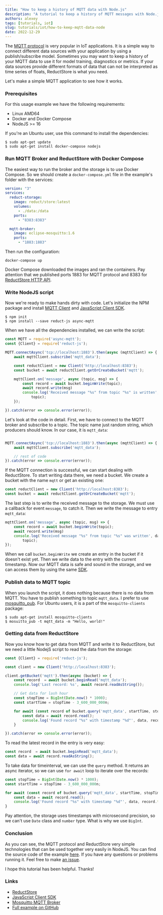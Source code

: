 ```yaml
---
title: "How to keep a history of MQTT data with Node.js"
description: "A tutorial to keep a history of MQTT messages with Node.js by using the ReductStore Client SDK for JavaScript."
authors: alexey
tags: [tutorials, iot]
slug: tutorials/iot/how-to-keep-mqtt-data-node
date: 2022-12-29
---
```


The [MQTT protocol][4] is very popular in IoT applications. It is a simple way to connect different data sources
with your application by using a publish/subscribe model. Sometimes you may want to keep a history of your MQTT data to
use it for model training, diagnostics or metrics. If your data sources provide different formats of data that can
not be interpreted as time series of floats, ReductStore is what you need.

Let's make a simple MQTT application to see how it works.

<!--truncate-->

### Prerequisites

For this usage example we have the following requirements:

* Linux AMD64
* Docker and Docker Compose
* NodeJS >= 16

If you're an Ubuntu user, use this command to install the dependencies:

```
$ sudo apt-get update
$ sudo apt-get install docker-compose nodejs
```

### Run MQTT Broker and ReductStore with Docker Compose

The easiest way to run the broker and the storage is to use Docker Compose. So we should create a `docker-compose.yml`
file in the example's folder with the services:

```yaml
version: "3"
services:
  reduct-storage:
    image: reduct/store:latest
    volumes:
      - ./data:/data
    ports:
      - "8383:8383"

  mqtt-broker:
    image: eclipse-mosquitto:1.6
    ports:
      - "1883:1883"
```

Then run the configuration:

```
docker-compose up
```

Docker Compose downloaded the images and ran the containers. Pay attention that we published ports 1883 for MQTT
protocol and 8383 for [ReductStore HTTP API](/docs/http-api).

### Write NodeJS script

Now we're ready to make hands dirty with code. Let's initialize the NPM package and
install [MQTT Client](https://www.npmjs.com/package/async-mqtt) and
[JavaScript Client SDK](https://www.npmjs.com/package/reduct-js).

```
$ npm init
$ npm install --save reduct-js async-mqtt 
```

When we have all the dependencies installed, we can write the script:

```javascript
const MQTT = require('async-mqtt');
const {Client} = require('reduct-js');

MQTT.connectAsync('tcp://localhost:1883').then(async (mqttClient) => {
    await mqttClient.subscribe('mqtt_data');

    const reductClient = new Client('http://localhost:8383');
    const bucket = await reductClient.getOrCreateBucket('mqtt');

    mqttClient.on('message', async (topic, msg) => {
        const record = await bucket.beginWrite(topic);
        await record.write(msg)
        console.log('Received message "%s" from topic "%s" is written', msg,
            topic);
    });

}).catch(error => console.error(error));

```

Let's look at the code in detail. First, we have to connect to the MQTT broker and subscribe to a topic. The topic name
just random string, which producers should know. In our case, it is `mqtt_data`:

```javascript

MQTT.connectAsync('tcp://localhost:1883').then(async (mqttClient) => {
    await mqttClient.subscribe('mqtt_data');

    // rest of code
}).catch(error => console.error(error));
```

If the MQTT connection is successful, we can start dealing with ReductStore. To start writing data there, we need a
bucket. We create a bucket with the name `mqtt` or get an existing one:

```javascript
const reductClient = new Client('http://localhost:8383');
const bucket = await reductClient.getOrCreateBucket('mqtt');
```

The last step is to write the received message to the storage. We must use a callback
for event `message`, to catch it. Then we write the message to entry `mqtt_data`:

```javascript
mqttClient.on('message', async (topic, msg) => {
    const record = await bucket.beginWrite(topic);
    await record.write(msg)
    console.log('Received message "%s" from topic "%s" was written', data,
        topic);
});
```

When we call `bucket.beginWrite` we create an entry in the bucket if it doesn't exist yet. Then we write data to the
entry with the current timestamp. Now our MQTT data is safe and sound in the storage, and we can access them by using
the same [SDK][2].

### Publish data to MQTT topic

When you launch the script, it does nothing because there is no data from MQTT. You have to publish something to topic
`mqtt_data`. I prefer to use [mosquitto_pub](https://mosquitto.org/man/mosquitto_pub-1.html). For Ubuntu users, it is a
part of the `mosquitto-clients` package:

```
$ sudo apt-get install mosquitto-clients
$ mosuitto_pub -t mqtt_data -m "Hello, world!"
```

### Getting data from ReductStore

Now you know how to get data from MQTT and write it to ReductStore, but we need a little NodejS script to read the data
from the storage:

```javascript
const {Client} = require('reduct-js');

const client = new Client('http://localhost:8383');

client.getBucket('mqtt').then(async (bucket) => {
    const record  = await bucket.beginRead('mqtt_data');
    console.log('Last record: %s', await record.readAsString());

    // Get data for lash hour
    const stopTime = BigInt(Date.now() * 1000);
    const startTime = stopTime - 3_600_000_000n;

    for await (const record of bucket.query('mqtt_data', startTime, stopTime)) {
        const data = await record.read();
        console.log('Found record "%s" with timestamp "%d"', data, record.time);
    }

}).catch(error => console.error(error));

```

To read the latest record in the entry is very easy:

```javascript
const record  = await bucket.beginRead('mqtt_data');
const data = await record.readAsString();
```

To take data for timeinterval, we can use the `query` method. It returns an async iterator, so we can use `for await`
loop to iterate over the records:

```javascript
const stopTime = BigInt(Date.now() * 1000);
const startTime = stopTime - 3_600_000_000n;

for await (const record of bucket.query('mqtt_data', startTime, stopTime)) {
    const data = await record.read();
    console.log('Found record "%s" with timestamp "%d"', data, record.time);
}
```

Pay attention, the storage uses timestamps with microsecond precision, so we can't use `Date` class and `number` type.
What is why we use `BigInt`.

### Conclusion

As you can see, the MQTT protocol and ReductStore very simple technologies that can be used together very easily in
NodeJS.
You can find the source code of the example [here][5]. If you have any questions or problems running it. Feel free to
make [an issue](https://github.com/reductstore/reduct-js/issues/new).

I hope this tutorial has been helpful. Thanks!

### Links

* [ReductStore][1]
* [JavaScript Client SDK][2]
* [Mosquitto MQTT Broker][3]
* [Full example on GitHub][5]

[1]:https://docs.reduct.store

[2]:https://js.reduct.store

[3]:https://mosquitto.org/

[4]:https://mqtt.org/

[5]:https://github.com/reductstore/reduct-mqtt-example